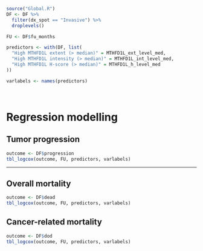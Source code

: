 ```r
source("Global.R")
DF <- DF %>% 
  filter(dx_spot == "Invasive") %>% 
  droplevels()

FU <- DF$fu_months

predictors <- with(DF, list(
  "High MTHFD1L extent (> median)" = MTHFD1L_ext_level_med,
  "High MTHFD1L intensity (> median)" = MTHFD1L_int_level_med,
  "High MTHFD1L H-score (> median)" = MTHFD1L_h_level_med
))

varlabels <- names(predictors)

```

\   

# Regression modelling {.tabset .tabset-pills .tabset-fade}
## Tumor progression
```r
outcome <- DF$progression
tbl_logcox(outcome, FU, predictors, varlabels)
```

***

## Overall mortality
```r
outcome <- DF$dead
tbl_logcox(outcome, FU, predictors, varlabels)
```

## Cancer-related mortality
```r
outcome <- DF$dod
tbl_logcox(outcome, FU, predictors, varlabels)
```
